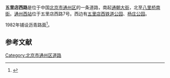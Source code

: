 {{coord|39.90026|N|116.6210|E|type:landmark|display=title}}
{{Infobox China Road
|路牌类型 = Beijing
|中文道路名称 = 五里店西路
|道路名称拼音 = WULIDIAN XILU
|道路方向 = NS
|图片=
|图片说明=
|道路属性 = 
|道路总长度 =
|规划总长度 =
|已通车长度 =
|车速限制 = 
|行车线数量 = 
|所在地区 = [[北京市|北京市]][[通州区_(北京市)|通州区]]
|起点 = [[通朝大街|通朝大街]]
|终点 = [[八里桥南街|八里桥南街]]
|道路命名日期=
|命名缘由 = 
|道路旧名=
|道路动工日期=
|通车日期=
|相连路段 = 
|路段主要建筑 =
}}
'''五里店西路'''是位于中国[[北京市|北京市]][[通州区_(北京市)|通州区]]的一条道路，南起[[通朝大街|通朝大街]]，北至[[八里桥南街|八里桥南街]]。[[通州西站|通州西站]]位于五里店西路7号。西边有[[五里店西铁道公园|五里店西铁道公园]]、[[杨庄公园|杨庄公园]]。

1982年铺设沥青路面<ref name="通县地名志">{{cite book |editor=通县地名志编辑委员会 |title=北京市通县地名志 |date=1992-09 |location=北京出版社 |pages=19}}</ref>。

== 参考文献 ==
{{Reflist}}

[[Category:北京市通州区道路|Category:北京市通州区道路]]